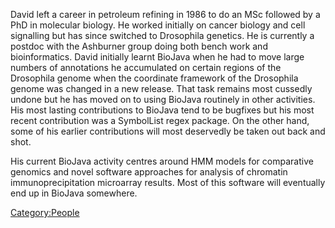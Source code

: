 David left a career in petroleum refining in 1986 to do an MSc followed by a PhD in molecular biology. He worked initially on cancer biology and cell signalling but has since switched to Drosophila genetics. He is currently a postdoc with the Ashburner group doing both bench work and bioinformatics. 
David initially learnt BioJava when he had to move large numbers of annotations he accumulated on certain regions of the Drosophila genome when the coordinate framework of the Drosophila genome was changed in a new release. That task remains most cussedly undone but he has moved on to using BioJava routinely in other activities. His most lasting contributions to BioJava tend to be bugfixes but his most recent contribution was a SymbolList regex package. On the other hand, some of his earlier contributions will most deservedly be taken out back and shot. 

His current BioJava activity centres around HMM models for comparative genomics and novel software approaches for analysis of chromatin immunoprecipitation microarray results. Most of this software will eventually end up in BioJava somewhere.
[[Category:People]]